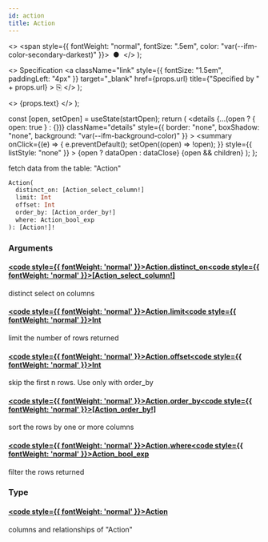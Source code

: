 ```yaml
---
id: action
title: Action
---
```


<head>
  <meta content="noindex" name="robots" />
  <meta charset="utf-8" />
</head>

  <>
    <span style={{ fontWeight: "normal", fontSize: ".5em", color: "var(--ifm-color-secondary-darkest)" }}>
      &nbsp;●&nbsp;
    </span>
  </>
);

  <>
    Specification
    <a
      className="link"
      style={{ fontSize: "1.5em", paddingLeft: "4px" }}
      target="_blank"
      href={props.url}
      title={"Specified by " + props.url}
    >
      ⎘
    </a>
  </>
);

  <>
    <span className={props.class}>{props.text}</span>
  </>
);


  const [open, setOpen] = useState(startOpen);
  return (
    <details
      {...(open ? { open: true } : {})}
      className="details"
      style={{ border: "none", boxShadow: "none", background: "var(--ifm-background-color)" }}
    >
      <summary
        onClick={(e) => {
          e.preventDefault();
          setOpen((open) => !open);
        }}
        style={{ listStyle: "none" }}
      >
        {open ? dataOpen : dataClose}
      </summary>
      {open && children}
    </details>
  );
};

fetch data from the table: "Action"

```graphql
Action(
  distinct_on: [Action_select_column!]
  limit: Int
  offset: Int
  order_by: [Action_order_by!]
  where: Action_bool_exp
): [Action!]!
```

### Arguments

#### [<code style={{ fontWeight: 'normal' }}>Action.<b>distinct_on</b></code>](#)<Bullet />[<code style={{ fontWeight: 'normal' }}><b>[Action_select_column!]</b></code>](/docs/api/lockup/graphql/envio/enums/action-select-column.mdx) <Badge class="badge badge--secondary " text="list"/> <Badge class="badge badge--secondary " text="enum"/>

distinct select on columns

#### [<code style={{ fontWeight: 'normal' }}>Action.<b>limit</b></code>](#)<Bullet />[<code style={{ fontWeight: 'normal' }}><b>Int</b></code>](/docs/api/lockup/graphql/envio/scalars/int.mdx) <Badge class="badge badge--secondary " text="scalar"/>

limit the number of rows returned

#### [<code style={{ fontWeight: 'normal' }}>Action.<b>offset</b></code>](#)<Bullet />[<code style={{ fontWeight: 'normal' }}><b>Int</b></code>](/docs/api/lockup/graphql/envio/scalars/int.mdx) <Badge class="badge badge--secondary " text="scalar"/>

skip the first n rows. Use only with order_by

#### [<code style={{ fontWeight: 'normal' }}>Action.<b>order_by</b></code>](#)<Bullet />[<code style={{ fontWeight: 'normal' }}><b>[Action_order_by!]</b></code>](/docs/api/lockup/graphql/envio/inputs/action-order-by.mdx) <Badge class="badge badge--secondary " text="list"/> <Badge class="badge badge--secondary " text="input"/>

sort the rows by one or more columns

#### [<code style={{ fontWeight: 'normal' }}>Action.<b>where</b></code>](#)<Bullet />[<code style={{ fontWeight: 'normal' }}><b>Action_bool_exp</b></code>](/docs/api/lockup/graphql/envio/inputs/action-bool-exp.mdx) <Badge class="badge badge--secondary " text="input"/>

filter the rows returned

### Type

#### [<code style={{ fontWeight: 'normal' }}><b>Action</b></code>](/docs/api/lockup/graphql/envio/objects/action.mdx) <Badge class="badge badge--secondary " text="object"/>

columns and relationships of "Action"
